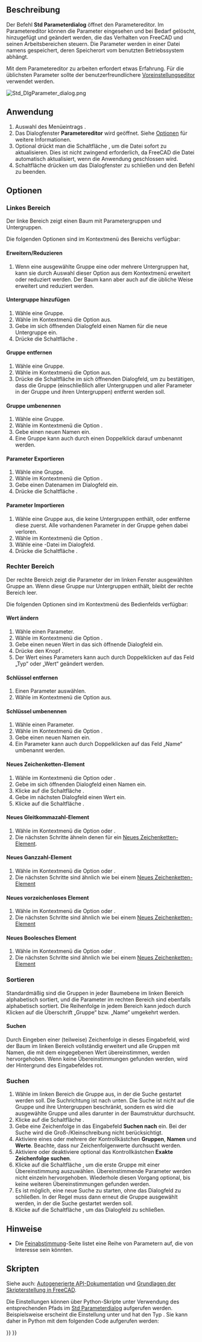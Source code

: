 <languages/>

{{Docnav/de
|[[Std_ProjectUtil/de|ProjektHilfsprogramm]]
|[[Std_DlgCustomize/de|DlgAnpassen]]
|[[Std_Tools_Menu/de|Std Menü Werkzeug]]
|IconL=Std_ProjectUtil.svg
|IconR=Std_DlgCustomize.svg
|IconC=Freecad.svg
}}

{{GuiCommand/de
|Name=Std DlgParameter
|Name/de=Std Parameterdialog
|MenuLocation=Werkzeuge → Parameter bearbeiten...
|Workbenches=Alle
|SeeAlso=[[Preferences_Editor/de|Voreinstellungseditor]]
}}

<span id="Description"></span>
==Beschreibung==

Der Befehl '''Std Parameterdialog''' öffnet den Parametereditor. Im Parametereditor können die Parameter eingesehen und bei Bedarf gelöscht, hinzugefügt und geändert werden, die das Verhalten von FreeCAD und seinen Arbeitsbereichen steuern. Die Parameter werden in einer Datei namens {{FileName|user.cfg}} gespeichert, deren Speicherort vom benutzten Betriebssystem abhängt.

Mit dem Parametereditor zu arbeiten erfordert etwas Erfahrung. Für die üblichsten Parameter sollte der benutzerfreundlichere [[Preferences_Editor/de|Voreinstellungseditor]] verwendet werden.

[[Image:Std_DlgParameter_dialog.png]]
{{Caption|Das Dialogfenster des Parametereditors}}

<span id="Usage"></span>
==Anwendung==

# Auswahl des Menüeintrags {{MenuCommand|Werkzeuge → [[Image:Std_DlgParameter.svg|16px]] Parameter bearbeiten...}}.
# Das Dialogfenster '''Parametereditor''' wird geöffnet. Siehe [[#Optionen|Optionen]] für weitere Informationen.
# Optional drückt man die Schaltfläche {{Button|Speichern}}, um die Datei {{FileName|user.cfg}} sofort zu aktualisieren. Dies ist nicht zwingend erforderlich, da FreeCAD die Datei automatisch aktualisiert, wenn die Anwendung geschlossen wird.
# Schaltfläche {{Button|Schließen}} drücken um das Dialogfenster zu schließen und den Befehl zu beenden.

<span id="Options"></span>
==Optionen==

<span id="Left_panel"></span>
===Linkes Bereich===

Der linke Bereich zeigt einen Baum mit Parametergruppen und Untergruppen.

Die folgenden Optionen sind im Kontextmenü des Bereichs verfügbar:

<span id="Expand/Collapse"></span>
====Erweitern/Reduzieren====

# Wenn eine ausgewählte Gruppe eine oder mehrere Untergruppen hat, kann sie durch Auswahl dieser Option aus dem Kontextmenü erweitert oder reduziert werden. Der Baum kann aber auch auf die übliche Weise erweitert und reduziert werden.

<span id="Add_Sub-Group"></span>
====Untergruppe hinzufügen====

# Wähle eine Gruppe.
# Wähle im Kontextmenü die Option {{MenuCommand|Untergruppe hinzufügen}} aus.
# Gebe im sich öffnenden Dialogfeld einen Namen für die neue Untergruppe ein.
# Drücke die Schaltfläche {{Button|OK}}.

<span id="Remove_Group"></span>
====Gruppe entfernen====

# Wähle eine Gruppe.
# Wähle im Kontextmenü die Option {{MenuCommand|Gruppe entfernen}} aus.
# Drücke die Schaltfläche {{Button|JA}} im sich öffnenden Dialogfeld, um zu bestätigen, dass die Gruppe (einschließlich aller Untergruppen und aller Parameter in der Gruppe und ihren Untergruppen) entfernt werden soll.

<span id="Rename_Group"></span>
====Gruppe umbenennen====

# Wähle eine Gruppe.
# Wähle im Kontextmenü die Option {{MenuCommand|Gruppe umbenennen}}.
# Gebe einen neuen Namen ein.
# Eine Gruppe kann auch durch einen Doppelklick darauf umbenannt werden.

<span id="Export_Parameter"></span>
====Parameter Exportieren====

# Wähle eine Gruppe.
# Wähle im Kontextmenü die Option {{MenuCommand|Parameter exportieren}}.
# Gebe einen Datenamen im Dialogfeld ein.
# Drücke die Schaltfläche {{Button|Speichern}}.

<span id="Import_Parameter"></span>
====Parameter Importieren====

# Wähle eine Gruppe aus, die keine Untergruppen enthält, oder entferne diese zuerst. Alle vorhandenen Parameter in der Gruppe gehen dabei verloren.
# Wähle im Kontextmenü die Option {{MenuCommand|Parameter importieren}}.
# Wähle eine {{FileName|*.FCParam}}-Datei im Dialogfeld.
# Drücke die Schaltfläche {{Button|Öffnen}}.

<span id="Right_panel"></span>
===Rechter Bereich===

Der rechte Bereich zeigt die Parameter der im linken Fenster ausgewählten Gruppe an. Wenn diese Gruppe nur Untergruppen enthält, bleibt der rechte Bereich leer.

Die folgenden Optionen sind im Kontextmenü des Bedienfelds verfügbar:

<span id="Change_Value"></span>
====Wert ändern====

# Wähle einen Parameter.
# Wähle im Kontextmenü die Option {{MenuCommand|Wert ändern}}.
# Gebe einen neuen Wert in das sich öffnende Dialogfeld ein.
# Drücke den Knopf {{Button|OK}}.
# Der Wert eines Parameters kann auch durch Doppelklicken auf das Feld „Typ“ oder „Wert“ geändert werden.

<span id="Remove_Key"></span>
====Schlüssel entfernen====

# Einen Parameter auswählen.
# Wähle im Kontextmenü die Option {{MenuCommand|Schlüssel entfernen}} aus.

<span id="Rename_Key"></span>
====Schlüssel umbenennen====

# Wähle einen Parameter.
# Wähle im Kontextmenü die Option {{MenuCommand|Schlüssel umbenennen}}.
# Gebe einen neuen Namen ein.
# Ein Parameter kann auch durch Doppelklicken auf das Feld „Name“ umbenannt werden.

<span id="New_String_Item"></span>
====Neues Zeichenketten-Element====

# Wähle im Kontextmenü die Option {{MenuCommand|Neues Zeichenketten-Element}} oder {{MenuCommand|Neu → Neues Zeichenketten-Element}}.
# Gebe im sich öffnenden Dialogfeld einen Namen ein.
# Klicke auf die Schaltfläche {{Button|OK}}.
# Gebe im nächsten Dialogfeld einen Wert ein.
# Klicke auf die Schaltfläche {{Button|OK}}.

<span id="New_Float_Item"></span>
====Neues Gleitkommazahl-Element====

# Wähle im Kontextmenü die Option {{MenuCommand|Neues Gleitkommazahl-Element}} oder {{MenuCommand|Neu → Neues Gleitkommazahl-Element}}.
# Die nächsten Schritte ähneln denen für ein [[#New_String_Item|Neues Zeichenketten-Element]].

<span id="New_Integer_Item"></span>
====Neues Ganzzahl-Element====

# Wähle im Kontextmenü die Option {{MenuCommand|Neues Ganzzahl-Element}} oder {{MenuCommand|Neu → Neues Ganzzahl-Element}}.
# Die nächsten Schritte sind ähnlich wie bei einem [[#New_String_Item|Neues Zeichenketten-Element]]

<span id="New_Unsigned_Item"></span>
====Neues vorzeichenloses Element====

# Wähle im Kontextmenü die Option {{MenuCommand|Neues vorzeichenloses Element}} oder {{MenuCommand|Neu → Neues vorzeichenloses Element}}.
# Die nächsten Schritte sind ähnlich wie bei einem [[#New_String_Item|Neues Zeichenketten-Element]]

<span id="New_Boolean_Item"></span>
====Neues Boolesches Element====

# Wähle im Kontextmenü die Option {{MenuCommand|Neues Boolesches Element}} oder {{MenuCommand|Neu → Neues Boolesches Element}}.
# Die nächsten Schritte sind ähnlich wie bei einem [[#New_String_Item|Neues Zeichenketten-Element]]

<span id="Sorting"></span>
===Sortieren===

Standardmäßig sind die Gruppen in jeder Baumebene im linken Bereich alphabetisch sortiert, und die Parameter im rechten Bereich sind ebenfalls alphabetisch sortiert. Die Reihenfolge in jedem Bereich kann jedoch durch Klicken auf die Überschrift „Gruppe“ bzw. „Name“ umgekehrt werden.

<span id="Search"></span>
====Suchen====

Durch Eingeben einer (teilweise) Zeichenfolge in dieses Eingabefeld, wird der Baum im linken Bereich vollständig erweitert und alle Gruppen mit Namen, die mit dem eingegebenen Wert übereinstimmen, werden hervorgehoben. Wenn keine Übereinstimmungen gefunden werden, wird der Hintergrund des Eingabefeldes rot.

<span id="Find"></span>
===Suchen===

# Wähle im linken Bereich die Gruppe aus, in der die Suche gestartet werden soll. Die Suchrichtung ist nach unten. Die Suche ist nicht auf die Gruppe und ihre Untergruppen beschränkt, sondern es wird die ausgewählte Gruppe und alles darunter in der Baumstruktur durchsucht.
# Klicke auf die Schaltfläche {{Button|Suchen}}.
# Gebe eine Zeichenfolge in das Eingabefeld '''Suchen nach''' ein. Bei der Suche wird die Groß-/Kleinschreibung nicht berücksichtigt.
# Aktiviere eines oder mehrere der Kontrollkästchen '''Gruppen''', '''Namen''' und '''Werte'''. Beachte, dass nur Zeichenfolgenwerte durchsucht werden.
# Aktiviere oder deaktiviere optional das Kontrollkästchen '''Exakte Zeichenfolge suchen'''.
# Klicke auf die Schaltfläche {{Button|Weiter suchen}}, um die erste Gruppe mit einer Übereinstimmung auszuwählen. Übereinstimmende Parameter werden nicht einzeln hervorgehoben. Wiederhole diesen Vorgang optional, bis keine weiteren Übereinstimmungen gefunden werden.
# Es ist möglich, eine neue Suche zu starten, ohne das Dialogfeld zu schließen. In der Regel muss dann erneut die Gruppe ausgewählt werden, in der die Suche gestartet werden soll.
# Klicke auf die Schaltfläche {{Button|Abbrechen}}, um das Dialogfeld zu schließen.

<span id="Notes"></span>
==Hinweise==

* Die [[Fine-tuning/de| Feinabstimmung]]-Seite listet eine Reihe von Parametern auf, die von Interesse sein könnten.

<span id="Scripting"></span>
==Skripten==

Siehe auch: [https://freecad.github.io/SourceDoc/ Autogenerierte API-Dokumentation] und [[FreeCAD_Scripting_Basics/de|Grundlagen der Skripterstellung in FreeCAD]].

Die Einstellungen können über Python-Skripte unter Verwendung des entsprechenden Pfads im [[Std_DlgParameter/de|Std Parameterdialog]] aufgerufen werden. Beispielsweise erscheint die Einstellung {{MenuCommand|Bearbeiten → Einstellungen → Importieren/Exportieren → DXF → Importeinstellungen → Geometrie verbinden}} unter {{MenuCommand|Extras → Parameter bearbeiten → BaseApp → Einstellungen → Mod → Draft → dxfCreatePart}} und hat den Typ {{incode|Boolean}}. Sie kann daher in Python mit dem folgenden Code aufgerufen werden:

{{Code|code=
# get:
App.ParamGet("User parameter:BaseApp/Preferences/Mod/Draft").GetBool("dxfCreatePart")
# set:
App.ParamGet("User parameter:BaseApp/Preferences/Mod/Draft").SetBool("dxfCreatePart", True)
}}


{{Docnav/de
|[[Std_ProjectUtil/de|ProjektHilfsprogramm]]
|[[Std_DlgCustomize/de|DlgAnpassen]]
|[[Std_Tools_Menu/de|Std Menü Werkzeug]]
|IconL=Std_ProjectUtil.svg
|IconR=Std_DlgCustomize.svg
|IconC=Freecad.svg
}}

{{Std_Base_navi{{#translation:}}}}
{{Userdocnavi{{#translation:}}}}